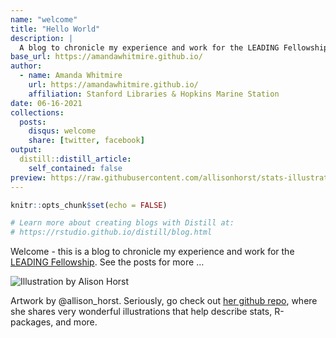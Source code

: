 ```yaml
---
name: "welcome"
title: "Hello World"
description: |
  A blog to chronicle my experience and work for the LEADING Fellowship
base_url: https://amandawhitmire.github.io/
author:
  - name: Amanda Whitmire 
    url: https://amandawhitmire.github.io/
    affiliation: Stanford Libraries & Hopkins Marine Station
date: 06-16-2021
collections:
  posts:
    disqus: welcome
    share: [twitter, facebook]
output:
  distill::distill_article:
    self_contained: false
preview: https://raw.githubusercontent.com/allisonhorst/stats-illustrations/master/other-stats-artwork/debugging.jpg
---
```


```r
knitr::opts_chunk$set(echo = FALSE)

# Learn more about creating blogs with Distill at:
# https://rstudio.github.io/distill/blog.html

```
Welcome - this is a blog to chronicle my experience and work for the [LEADING Fellowship](https://cci.drexel.edu/mrc/leading/). See the posts for more ...

<img src="https://raw.githubusercontent.com/allisonhorst/stats-illustrations/master/other-stats-artwork/debugging.jpg" alt="Illustration by Alison Horst">

<aside>
Artwork by @allison_horst. Seriously, go check out [her github repo](https://github.com/allisonhorst/stats-illustrations), where she shares very wonderful illustrations that help describe stats, R-packages, and more. 
</aside>
